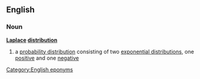==English==
===Noun===
'''[[Laplace]] [[distribution]]'''
{{wikipedia}}
#{{mathematics}} a [[probability distribution]] consisting of two [[exponential distribution]]s, one [[positive]] and one [[negative]]

[[Category:English eponyms]]